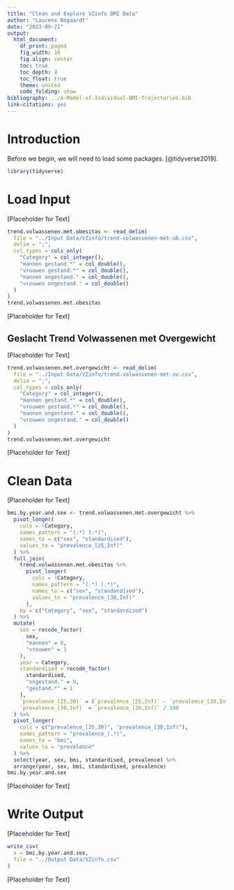 ```yaml
---
title: "Clean and Explore VZinfo BMI Data"
author: "Laurens Bogaardt"
date: "2023-09-21"
output:
  html_document:
    df_print: paged
    fig_width: 10
    fig.align: center
    toc: true
    toc_depth: 4
    toc_float: true
    theme: united
    code_folding: show
bibliography: ../A-Model-of-Individual-BMI-Trajectories.bib
link-citations: yes
---
```


# Introduction

Before we begin, we will need to load some packages.
[@tidyverse2019].

```r
library(tidyverse)
```

# Load Input

[Placeholder for Text]

```r
trend.volwassenen.met.obesitas <- read_delim(
  file = "../Input Data/VZinfo/trend-volwassenen-met-ob.csv",
  delim = ";",
  col_types = cols_only(
    "Category" = col_integer(),
    "mannen gestand.*" = col_double(),
    "vrouwen gestand.*" = col_double(),
    "mannen ongestand." = col_double(),
    "vrouwen ongestand." = col_double()
  )
)
trend.volwassenen.met.obesitas
```

[Placeholder for Text]

## Geslacht Trend Volwassenen met Overgewicht

[Placeholder for Text]

```r
trend.volwassenen.met.overgewicht <- read_delim(
  file = "../Input Data/VZinfo/trend-volwassenen-met-ov.csv",
  delim = ";",
  col_types = cols_only(
    "Category" = col_integer(),
    "mannen gestand.*" = col_double(),
    "vrouwen gestand.*" = col_double(),
    "mannen ongestand." = col_double(),
    "vrouwen ongestand." = col_double()
  )
)
trend.volwassenen.met.overgewicht
```

[Placeholder for Text]

# Clean Data

[Placeholder for Text]

```r
bmi.by.year.and.sex <- trend.volwassenen.met.overgewicht %>%
  pivot_longer(
    cols = !Category,
    names_pattern = "(.*) (.*)",
    names_to = c("sex", "standardised"),
    values_to = "prevalence_[25,Inf)"
  ) %>%
  full_join(
    trend.volwassenen.met.obesitas %>%
      pivot_longer(
        cols = !Category,
        names_pattern = "(.*) (.*)",
        names_to = c("sex", "standardised"),
        values_to = "prevalence_[30,Inf)"
      ),
    by = c("Category", "sex", "standardised")
  ) %>%
  mutate(
    sex = recode_factor(
      sex,
      "mannen" = 0,
      "vrouwen" = 1
    ),
    year = Category,
    standardised = recode_factor(
      standardised,
      "ongestand." = 0,
      "gestand.*" = 1
    ),
    `prevalence_[25,30)` = (`prevalence_[25,Inf)` - `prevalence_[30,Inf)`) / 100,
    `prevalence_[30,Inf)` = `prevalence_[30,Inf)` / 100
  ) %>%
  pivot_longer(
    cols = c("prevalence_[25,30)", "prevalence_[30,Inf)"),
    names_pattern = "prevalence_(.*)",
    names_to = "bmi",
    values_to = "prevalence"
  ) %>%
  select(year, sex, bmi, standardised, prevalence) %>%
  arrange(year, sex, bmi, standardised, prevalence)
bmi.by.year.and.sex
```

[Placeholder for Text]

# Write Output

[Placeholder for Text]

```r
write_csv(
  x = bmi.by.year.and.sex,
  file = "../Output Data/VZinfo.csv"
)
```

[Placeholder for Text]
